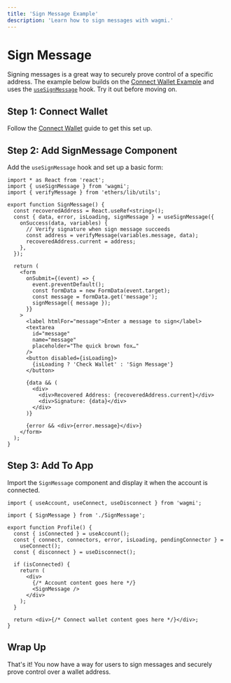 ```yaml
---
title: 'Sign Message Example'
description: 'Learn how to sign messages with wagmi.'
---
```



# Sign Message

Signing messages is a great way to securely prove control of a specific address. The example below builds on the [Connect Wallet Example](/examples/connect-wallet) and uses the [`useSignMessage`](/docs/hooks/useSignMessage) hook. Try it out before moving on.

<SignMessage />

## Step 1: Connect Wallet

Follow the [Connect Wallet](/examples/connect-wallet#step-1-configuring-connectors) guide to get this set up.

## Step 2: Add SignMessage Component

Add the `useSignMessage` hook and set up a basic form:

```tsx
import * as React from 'react';
import { useSignMessage } from 'wagmi';
import { verifyMessage } from 'ethers/lib/utils';

export function SignMessage() {
  const recoveredAddress = React.useRef<string>();
  const { data, error, isLoading, signMessage } = useSignMessage({
    onSuccess(data, variables) {
      // Verify signature when sign message succeeds
      const address = verifyMessage(variables.message, data);
      recoveredAddress.current = address;
    },
  });

  return (
    <form
      onSubmit={(event) => {
        event.preventDefault();
        const formData = new FormData(event.target);
        const message = formData.get('message');
        signMessage({ message });
      }}
    >
      <label htmlFor="message">Enter a message to sign</label>
      <textarea
        id="message"
        name="message"
        placeholder="The quick brown fox…"
      />
      <button disabled={isLoading}>
        {isLoading ? 'Check Wallet' : 'Sign Message'}
      </button>

      {data && (
        <div>
          <div>Recovered Address: {recoveredAddress.current}</div>
          <div>Signature: {data}</div>
        </div>
      )}

      {error && <div>{error.message}</div>}
    </form>
  );
}
```

## Step 3: Add To App

Import the `SignMessage` component and display it when the account is connected.

```tsx
import { useAccount, useConnect, useDisconnect } from 'wagmi';

import { SignMessage } from './SignMessage';

export function Profile() {
  const { isConnected } = useAccount();
  const { connect, connectors, error, isLoading, pendingConnector } =
    useConnect();
  const { disconnect } = useDisconnect();

  if (isConnected) {
    return (
      <div>
        {/* Account content goes here */}
        <SignMessage />
      </div>
    );
  }

  return <div>{/* Connect wallet content goes here */}</div>;
}
```

## Wrap Up

That's it! You now have a way for users to sign messages and securely prove control over a wallet address.
